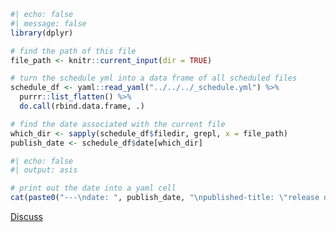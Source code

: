 <!-- Adds publish date to document metadata and button links at the top of the doc. -->

```r
#| echo: false
#| message: false
library(dplyr)

# find the path of this file
file_path <- knitr::current_input(dir = TRUE)

# turn the schedule yml into a data frame of all scheduled files
schedule_df <- yaml::read_yaml("../../../_schedule.yml") %>%
  purrr::list_flatten() %>%
  do.call(rbind.data.frame, .)

# find the date associated with the current file
which_dir <- sapply(schedule_df$filedir, grepl, x = file_path)
publish_date <- schedule_df$date[which_dir]
```

```r
#| echo: false
#| output: asis

# print out the date into a yaml cell
cat(paste0("---\ndate: ", publish_date, "\npublished-title: \"release date\"\n---\n"))
```

[[Discuss]{.btn .btn-primary}](https://edstem.org/us/courses/31657)
